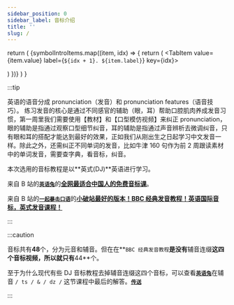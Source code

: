 ```yaml
---
sidebar_position: 0
sidebar_label: 音标介绍
title: ''
slug: /
---
```



  return (
    <Tabs className="unique-tabs flex-row-center">
      {symbolIntroItems.map((item, idx) => {
        return (
          <TabItem value={item.value} label={`${idx + 1}. ${item.label}`} key={idx}>
            <div className="flex-row-center">
              <BilibiliEmbedRenderer aid={item.aid} page={item.page} />
            </div>
          </TabItem>
        )
      })}
    </Tabs>
  )
}

<IntroContainer></IntroContainer>

:::tip

英语的语音分成 pronunciation（发音）和 pronunciation features（语音技巧）。
练习发音的核心是通过不同感官的辅助（眼，耳）帮助口腔肌肉养成发音习惯，第一周里我们需要使用【教材】和【口型模仿视频】来纠正 pronunciation，眼的辅助是指通过观察口型细节纠音，耳的辅助是指通过声音辨析去微调纠音，只有眼和耳的搭配才能达到最好的效果，正如我们从刚出生之日起学习中文发音一样。除此之外，还需纠正不同单词的发音，比如牛津 160 句作为前 2 周跟读素材中的单词发音，需要查字典，看音标，纠音。

本次选用的音标教程是以**英式(DJ)**英语进行学习。

来自 B 站的[**`英语兔`**](https://space.bilibili.com/483162496)的[**全网最适合中国人的免费音标课**](https://www.bilibili.com/video/av414096645?zw)。

来自 B 站的[**`一起暴击口语`**](https://space.bilibili.com/433248184)的[**小破站最好的版本！BBC
经典发音教程！英语国际音标，英式发音课程！**](https://www.bilibili.com/video/av54685652?zw)

:::

:::caution

音标共有**48**个，分为元音和辅音。但在在**`BBC 经典发音教程`**是没有**辅音连缀**这四个音标视频，所以就只有**44**个。

至于为什么现代有些 DJ 音标教程去掉辅音连缀这四个音标，可以查看[**`英语兔`**](https://space.bilibili.com/483162496)在辅音 `/ ts / & / dz /` 这节课程中最后的解答。[**`传送`**](./consonant/other)

:::
